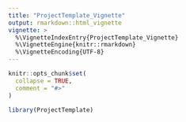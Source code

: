 ```yaml
---
title: "ProjectTemplate_Vignette"
output: rmarkdown::html_vignette
vignette: >
  %\VignetteIndexEntry{ProjectTemplate_Vignette}
  %\VignetteEngine{knitr::rmarkdown}
  %\VignetteEncoding{UTF-8}
---
```


```r
knitr::opts_chunk$set(
  collapse = TRUE,
  comment = "#>"
)
```

```r
library(ProjectTemplate)
```
